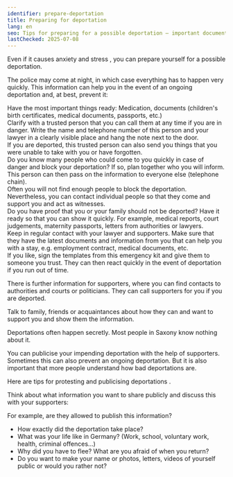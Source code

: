 ```yaml
---
identifier: prepare-deportation
title: Preparing for deportation
lang: en
seo: Tips for preparing for a possible deportation – important documents, emergency contacts, evidence and available support
lastChecked: 2025-07-08
---
```


Even if it causes <InternalShortLink identifier="stress">anxiety and stress</InternalShortLink> , you can prepare yourself for a possible deportation.

The police may come at night, in which case everything has to happen very quickly. This information can help you in the event of an ongoing deportation and, at best, prevent it:

Have the most important things ready: Medication, documents (children's birth certificates, medical documents, passports, etc.) <br/>
Clarify with a trusted person that you can call them at any time if you are in danger. Write the name and telephone number of this person and your lawyer in a clearly visible place and hang the note next to the door. <br/>
If you are deported, this trusted person can also send you things that you were unable to take with you or have forgotten. <br/>
Do you know many people who could come to you quickly in case of danger and block your deportation? If so, plan together who you will inform. This person can then pass on the information to everyone else (telephone chain). <br/>
Often you will not find enough people to block the deportation. Nevertheless, you can contact individual people so that they come and support you and act as witnesses. <br/>
Do you have proof that you or your family should not be deported? Have it ready so that you can show it quickly. For example, medical reports, court judgements, maternity passports, letters from authorities or lawyers. <br/>
Keep in regular contact with your lawyer and supporters. Make sure that they have the latest documents and information from you that can help you with a stay, e.g. employment contract, medical documents, etc. <br/>
If you like, sign the <InternalShortLink identifier="forms">templates</InternalShortLink> from this emergency kit and give them to someone you trust. They can then react quickly in the event of deportation if you run out of time. <br/>

There is further <InternalShortLink identifier="support">information for supporters</InternalShortLink>, where you can find <InternalShortLink identifier="contacts">contacts</InternalShortLink> to authorities and courts or politicians. They can call supporters for you if you are deported.

Talk to family, friends or acquaintances about how they can and want to support you and show them the information.

Deportations often happen secretly. Most people in Saxony know nothing about it.

You can publicise your impending deportation with the help of supporters. Sometimes this can also prevent an ongoing deportation. But it is also important that more people understand how bad deportations are.

Here are <InternalShortLink identifier="publicity">tips for protesting and publicising deportations</InternalShortLink> .

Think about what information you want to share publicly and discuss this with your supporters:

For example, are they allowed to publish this information?

- How exactly did the deportation take place?
- What was your life like in Germany? (Work, school, voluntary work, health, criminal offences...)
- Why did you have to flee? What are you afraid of when you return?
- Do you want to make your name or photos, letters, videos of yourself public or would you rather not?
